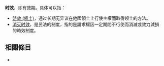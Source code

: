 {{維基詞典}}

'''时效'''，即有效期。具体可以指：
*[[時效_(领土)|時效 (领土)]]，通过长期无异议在他國領土上行使主權而取得领土的方法。
*[[消灭时效|消灭时效]]，是民法的制度，指的是請求權因一定期間不行使而消滅或效力減損的時效制度。

== 相關條目 ==
*{{lookfrom}}

{{消歧義|D|Cat=二字消歧義}}
